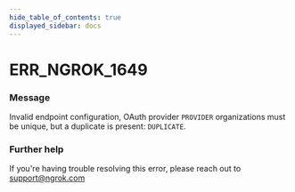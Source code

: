 ```yaml
---
hide_table_of_contents: true
displayed_sidebar: docs
---
```



# ERR_NGROK_1649

### Message

Invalid endpoint configuration, OAuth provider `PROVIDER` organizations must be unique, but a duplicate is present: `DUPLICATE`.

### Further help

If you're having trouble resolving this error, please reach out to [support@ngrok.com](mailto:support@ngrok.com?subject=Help%20with%20ERR_NGROK_1649)

<ErrorDetails error="err_ngrok_1649" />
